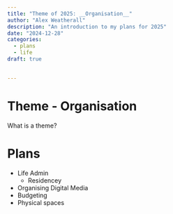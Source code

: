 ```yaml
---
title: "Theme of 2025: __Organisation__"
author: "Alex Weatherall"
description: "An introduction to my plans for 2025"
date: "2024-12-28"
categories:
  - plans
  - life
draft: true

 
---
```


# Theme - Organisation
What is a theme?

# Plans

- Life Admin
  - Residencey
- Organising Digital Media
- Budgeting
- Physical spaces
